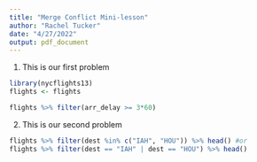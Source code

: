 ---
title: "Merge Conflict Mini-lesson"
author: "Rachel Tucker"
date: "4/27/2022"
output: pdf_document
---

1. This is our first problem
```{r}
library(nycflights13)
flights <- flights

flights %>% filter(arr_delay >= 3*60) 


```

2. This is our second problem

```{r}
flights %>% filter(dest %in% c("IAH", "HOU")) %>% head() #or
flights %>% filter(dest == "IAH" | dest == "HOU") %>% head()




```